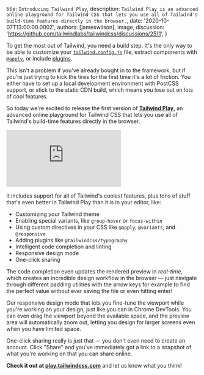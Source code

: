 
  title: `Introducing Tailwind Play`,
  description: `Tailwind Play is an advanced online playground for Tailwind CSS that lets you use all of Tailwind's build-time features directly in the browser.`,
  date: '2020-10-07T13:00:00.000Z',
  authors: [jameswilson],
  image,
  discussion: 'https://github.com/tailwindlabs/tailwindcss/discussions/2511',
}

To get the most out of Tailwind, you need a build step. It's the only way to be able to customize your [`tailwind.config.js`](https://tailwindcss.com/docs/configuration) file, extract components with [`@apply`](https://tailwindcss.com/docs/functions-and-directives#apply), or include [plugins](https://tailwindcss.com/docs/plugins).

This isn't a problem if you've already bought in to the framework, but if you're just trying to kick the tires for the first time it's a lot of friction. You either have to set up a local development environment with PostCSS support, or stick to the static CDN build, which means you lose out on lots of cool features.

So today we're excited to release the first version of [**Tailwind Play**](https://play.tailwindcss.com), an advanced online playground for Tailwind CSS that lets you use all of Tailwind's build-time features directly in the browser.

<!--more-->

<div className="my-8 aspect-w-16 aspect-h-9">
  <iframe
    src="https://www.youtube.com/embed/eCWhTZ34Hck"
    frameBorder="0"
    allow="accelerometer; autoplay; encrypted-media; gyroscope; picture-in-picture"
    allowFullScreen
  ></iframe>
</div>

It includes support for all of Tailwind's coolest features, plus tons of stuff that's even better in Tailwind Play than it is in your editor, like:

- Customizing your Tailwind theme
- Enabling special variants, like `group-hover` or `focus-within`
- Using custom directives in your CSS like `@apply`, `@variants`, and `@responsive`
- Adding plugins like `@tailwindcss/typography`
- Intelligent code completion and linting
- Responsive design mode
- One-click sharing

The code completion even updates the rendered preview in _real-time_, which creates an incredible design workflow in the browser — just navigate through different padding utilities with the arrow keys for example to find the perfect value without ever saving the file or even hitting enter!

Our responsive design mode that lets you fine-tune the viewport while you're working on your design, just like you can in Chrome DevTools. You can even drag the viewport beyond the available space, and the preview area will automatically zoom out, letting you design for larger screens even when you have limited space.

One-click sharing really is just that — you don't even need to create an account. Click "Share" and you've immediately got a link to a snapshot of what you're working on that you can share online.

**Check it out at [play.tailwindcss.com](https://play.tailwindcss.com)** and let us know what you think!

